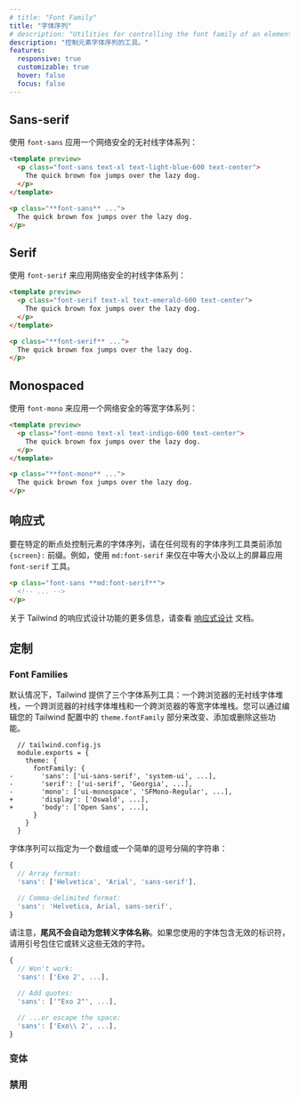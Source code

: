```yaml
---
# title: "Font Family"
title: "字体序列"
# description: "Utilities for controlling the font family of an element."
description: "控制元素字体序列的工具。"
features:
  responsive: true
  customizable: true
  hover: false
  focus: false
---
```




## Sans-serif

<!-- Use `font-sans` to apply a web safe sans-serif font family: -->
使用 `font-sans` 应用一个网络安全的无衬线字体系列：

```html lightBlue
<template preview>
  <p class="font-sans text-xl text-light-blue-600 text-center">
    The quick brown fox jumps over the lazy dog.
  </p>
</template>

<p class="**font-sans** ...">
  The quick brown fox jumps over the lazy dog.
</p>
```

## Serif

<!-- Use `font-serif` to apply a web safe serif font family: -->
使用 `font-serif` 来应用网络安全的衬线字体系列：

```html emerald
<template preview>
  <p class="font-serif text-xl text-emerald-600 text-center">
    The quick brown fox jumps over the lazy dog.
  </p>
</template>

<p class="**font-serif** ...">
  The quick brown fox jumps over the lazy dog.
</p>
```

## Monospaced

<!-- Use `font-mono` to apply a web safe monospaced font family: -->
使用 `font-mono` 来应用一个网络安全的等宽字体系列：

```html indigo
<template preview>
  <p class="font-mono text-xl text-indigo-600 text-center">
    The quick brown fox jumps over the lazy dog.
  </p>
</template>

<p class="**font-mono** ...">
  The quick brown fox jumps over the lazy dog.
</p>
```

## 响应式

<!-- To control the font family of an element at a specific breakpoint, add a `{screen}:` prefix to any existing font family utility class. For example, use `md:font-serif` to apply the `font-serif` utility at only medium screen sizes and above. -->
要在特定的断点处控制元素的字体序列，请在任何现有的字体序列工具类前添加 `{screen}:` 前缀。例如，使用 `md:font-serif` 来仅在中等大小及以上的屏幕应用 `font-serif` 工具。

```html
<p class="font-sans **md:font-serif**">
  <!-- ... -->
</p>
```

<!-- For more information about Tailwind's responsive design features, check out the [Responsive Design](/docs/responsive-design) documentation. -->
关于 Tailwind 的响应式设计功能的更多信息，请查看 [响应式设计](/docs/responsive-design) 文档。

## 定制

### Font Families

<!-- By default Tailwind provides three font family utilities: a cross-browser sans-serif stack, a cross-browser serif stack, and a cross-browser monospaced stack. You can change, add, or remove these by editing the `theme.fontFamily` section of your Tailwind config. -->
默认情况下，Tailwind 提供了三个字体系列工具：一个跨浏览器的无衬线字体堆栈，一个跨浏览器的衬线字体堆栈和一个跨浏览器的等宽字体堆栈。您可以通过编辑您的 Tailwind 配置中的 `theme.fontFamily` 部分来改变、添加或删除这些功能。

```diff-js
  // tailwind.config.js
  module.exports = {
    theme: {
      fontFamily: {
-       'sans': ['ui-sans-serif', 'system-ui', ...],
-       'serif': ['ui-serif', 'Georgia', ...],
-       'mono': ['ui-monospace', 'SFMono-Regular', ...],
+       'display': ['Oswald', ...],
+       'body': ['Open Sans', ...],
      }
    }
  }
```

<!-- Font families can be specified as an array or as a simple comma-delimited string: -->
字体序列可以指定为一个数组或一个简单的逗号分隔的字符串：

```js
{
  // Array format:
  'sans': ['Helvetica', 'Arial', 'sans-serif'],

  // Comma-delimited format:
  'sans': 'Helvetica, Arial, sans-serif',
}
```

<!-- Note that **Tailwind does not automatically escape font names** for you. If you're using a font that contains an invalid identifier, wrap it in quotes or escape the invalid characters. -->
请注意，**尾风不会自动为您转义字体名称**。如果您使用的字体包含无效的标识符，请用引号包住它或转义这些无效的字符。

```js
{
  // Won't work:
  'sans': ['Exo 2', ...],

  // Add quotes:
  'sans': ['"Exo 2"', ...],

  // ...or escape the space:
  'sans': ['Exo\\ 2', ...],
}

```

### 变体

<Variants plugin="fontFamily" />

### 禁用

<Disabling plugin="fontFamily" />
